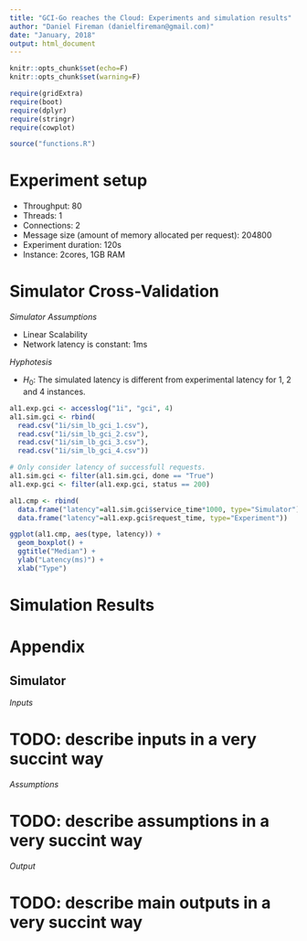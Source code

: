 ```yaml
---
title: "GCI-Go reaches the Cloud: Experiments and simulation results"
author: "Daniel Fireman (danielfireman@gmail.com)"
date: "January, 2018"
output: html_document
---
```


```r
knitr::opts_chunk$set(echo=F)
knitr::opts_chunk$set(warning=F)

require(gridExtra)
require(boot)
require(dplyr)
require(stringr)
require(cowplot)

source("functions.R")
```
# Experiment setup

* Throughput: 80
* Threads: 1
* Connections: 2
* Message size (amount of memory allocated per request): 204800
* Experiment duration: 120s
* Instance: 2cores, 1GB RAM

# Simulator Cross-Validation

*Simulator Assumptions*

* Linear Scalability
* Network latency is constant: 1ms

*Hyphotesis*

* $H_{0}$: The simulated latency is different from experimental latency for 1, 2 and 4 instances.

```r
al1.exp.gci <- accesslog("1i", "gci", 4)
al1.sim.gci <- rbind(
  read.csv("1i/sim_lb_gci_1.csv"),
  read.csv("1i/sim_lb_gci_2.csv"),
  read.csv("1i/sim_lb_gci_3.csv"),
  read.csv("1i/sim_lb_gci_4.csv"))

# Only consider latency of successfull requests.
al1.sim.gci <- filter(al1.sim.gci, done == "True")
al1.exp.gci <- filter(al1.exp.gci, status == 200)
```


```r
al1.cmp <- rbind(
  data.frame("latency"=al1.sim.gci$service_time*1000, type="Simulator"),
  data.frame("latency"=al1.exp.gci$request_time, type="Experiment"))

ggplot(al1.cmp, aes(type, latency)) +
  geom_boxplot() +
  ggtitle("Median") +
  ylab("Latency(ms)") +
  xlab("Type")
```

# Simulation Results



# Appendix

## Simulator

*Inputs*

# TODO: describe inputs in a very succint way

*Assumptions*

# TODO: describe assumptions in a very succint way

*Output*

# TODO: describe main outputs in a very succint way





